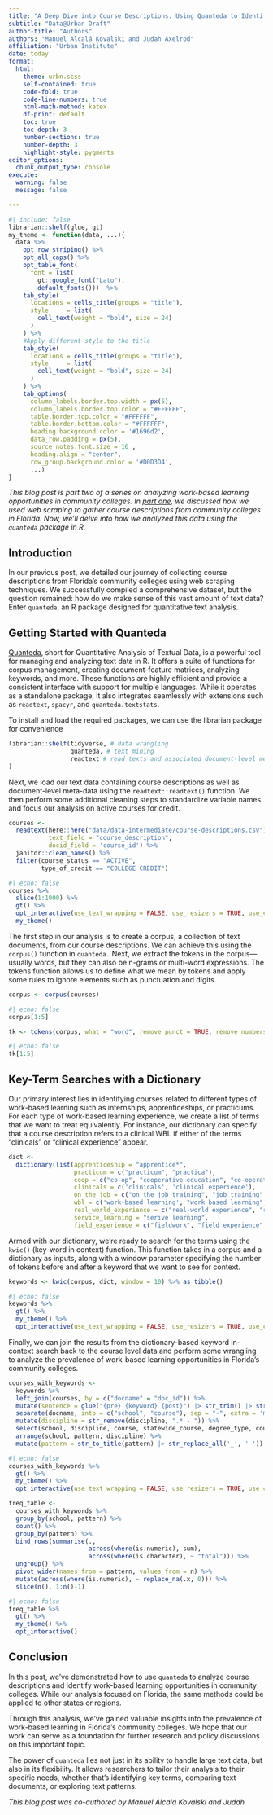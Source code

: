 ```yaml
---
title: "A Deep Dive into Course Descriptions. Using Quanteda to Identify Work-Based Learning Opportunities"
subtitle: "Data@Urban Draft"
author-title: "Authors"
authors: "Manuel Alcalá Kovalski and Judah Axelrod"
affiliation: "Urban Institute"
date: today
format:
  html:
    theme: urbn.scss
    self-contained: true
    code-fold: true
    code-line-numbers: true
    html-math-method: katex
    df-print: default
    toc: true
    toc-depth: 3
    number-sections: true
    number-depth: 3
    highlight-style: pygments
editor_options: 
  chunk_output_type: console
execute:
  warning: false
  message: false

---
```


```r
#| include: false
librarian::shelf(glue, gt)
my_theme <- function(data, ...){
  data %>%
    opt_row_striping() %>%
    opt_all_caps() %>%
    opt_table_font(
      font = list(
        gt::google_font("Lato"),
        default_fonts()))  %>%
    tab_style(
      locations = cells_title(groups = "title"),
      style     = list(
        cell_text(weight = "bold", size = 24)
      )
    ) %>%
    #Apply different style to the title
    tab_style(
      locations = cells_title(groups = "title"),
      style     = list(
        cell_text(weight = "bold", size = 24)
      )
    ) %>%
    tab_options(
      column_labels.border.top.width = px(5),
      column_labels.border.top.color = "#FFFFFF",
      table.border.top.color = "#FFFFFF",
      table.border.bottom.color = "#FFFFFF",
      heading.background.color = '#1696d2',
      data_row.padding = px(5),
      source_notes.font.size = 16 ,
      heading.align = "center",
      row_group.background.color = '#D0D3D4',
      ...)
}

```


*This blog post is part two of a series on analyzing work-based learning
opportunities in community colleges. In [part
one](https://urban-institute.medium.com/how-web-scraping-powered-our-analysis-of-work-based-learning-opportunities-in-community-colleges-3452320dc345),
we discussed how we used web scraping to gather course descriptions from
community colleges in Florida. Now, we'll delve into how we analyzed this data
using the `quanteda` package in R.*

## Introduction

In our previous post, we detailed our journey of collecting course descriptions
from Florida's community colleges using web scraping techniques. We successfully
compiled a comprehensive dataset, but the question remained: how do we make
sense of this vast amount of text data? Enter `quanteda`, an R package designed
for quantitative text analysis.

## Getting Started with Quanteda

[Quanteda](https://quanteda.io), short for Quantitative Analysis of Textual Data, is a powerful tool
for managing and analyzing text data in R. It offers a suite of functions for corpus management, creating document-feature matrices, analyzing keywords, and more. These functions are highly efficient and provide a consistent interface with support for multiple languages. While it operates as a standalone package, it also integrates seamlessly with extensions such as `readtext`, `spacyr`, and `quanteda.textstats`.

To install and load the required packages, we can use the librarian package for convenience
```r
librarian::shelf(tidyverse, # data wrangling
                 quanteda, # text mining
                 readtext # read texts and associated document-level meta-data
)
```

Next, we load our text data containing course descriptions as well as document-level meta-data using the `readtext::readtext()` function. We then perform some additional cleaning steps to standardize variable names and focus our analysis on active courses for credit.

```r
courses <-
  readtext(here::here("data/data-intermediate/course-descriptions.csv"), 
           text_field = "course_description",
           docid_field = 'course_id') %>% 
  janitor::clean_names() %>% 
  filter(course_status == "ACTIVE",
         type_of_credit == "COLLEGE CREDIT")
```

```r
#| echo: false
courses %>% 
  slice(1:1000) %>% 
  gt() %>% 
  opt_interactive(use_text_wrapping = FALSE, use_resizers = TRUE, use_compact_mode = TRUE) %>% 
  my_theme()
```

The first step in our analysis is to create a corpus, a collection of text documents, from our course descriptions. We can achieve this using the `corpus()` function in `quanteda.` Next, we extract the tokens in the corpus—usually words, but they can also be n-grams or multi-word expressions. The tokens function allows us to define what we mean by tokens and apply some rules to ignore elements such as punctuation and digits.

```r
corpus <- corpus(courses)
```

```r
#| echo: false
corpus[1:5]
```

```r
tk <- tokens(corpus, what = "word", remove_punct = TRUE, remove_numbers = TRUE)
```

```r
#| echo: false
tk[1:5]
```

## Key-Term Searches with a Dictionary

Our primary interest lies in identifying courses related to different types of work-based learning such as internships, apprenticeships, or practicums. For each type of work-based learning experience, we create a list of terms that we want to treat equivalently. For instance, our dictionary can specify that a course description refers to a clinical WBL if either of the terms "clinicals" or "clinical experience" appear.

```r
dict <-
  dictionary(list(apprenticeship = "apprentice*",
                  practicum = c("practicum", "practica"),
                  coop = c("co-op", "cooperative education", "co-operative education"),
                  clinicals = c('clinicals', 'clinical experience'),
                  on_the_job = c("on the job training", "job training", "on-the-job training"),
                  wbl = c('work-based learning', "work based learning", "wbl"),
                  real_world_experience = c("real-world experience", "real world experience"),
                  service_learning = "serive learning",
                  field_experience = c("fieldwork", "field experience", "field-experience")))
```

Armed with our dictionary, we're ready to search for the terms using the `kwic()` (key-word in context) function. This function takes in a corpus and a dictionary as inputs, along with a window parameter specifying the number of tokens before and after a keyword that we want to see for context.

```r
keywords <- kwic(corpus, dict, window = 10) %>% as_tibble()
```

```r
#| echo: false
keywords %>% 
  gt() %>% 
  my_theme() %>% 
  opt_interactive(use_text_wrapping = FALSE, use_resizers = TRUE, use_compact_mode = TRUE) 
```

Finally, we can join the results from the dictionary-based keyword in-context search back to the course level data and perform some wrangling to analyze the prevalence of work-based learning opportunities in Florida's community colleges.

```r
courses_with_keywords <-
  keywords %>% 
  left_join(courses, by = c("docname" = "doc_id")) %>%
  mutate(sentence = glue("{pre} {keyword} {post}") |> str_trim() |> str_to_sentence()) %>% 
  separate(docname, into = c("school", "course"), sep = "-", extra = 'merge'  ) %>% 
  mutate(discipline = str_remove(discipline, ".* - ")) %>% 
  select(school, discipline, course, statewide_course, degree_type, course_credits,  sentence, pattern) |>
  arrange(school, pattern, discipline) %>% 
  mutate(pattern = str_to_title(pattern) |> str_replace_all('_', '-'))
```

```r
#| echo: false
courses_with_keywords %>% 
  gt() %>% 
  my_theme() %>% 
  opt_interactive(use_text_wrapping = FALSE, use_resizers = TRUE, use_compact_mode = TRUE) 
```

```r
freq_table <-
  courses_with_keywords %>%
  group_by(school, pattern) %>%
  count() %>%
  group_by(pattern) %>%
  bind_rows(summarise(.,
                      across(where(is.numeric), sum),
                      across(where(is.character), ~ "total"))) %>% 
  ungroup() %>%
  pivot_wider(names_from = pattern, values_from = n) %>%
  mutate(across(where(is.numeric), ~ replace_na(.x, 0))) %>% 
  slice(n(), 1:n()-1)
```

```r
#| echo: false
freq_table %>%
  gt() %>% 
  my_theme() %>% 
  opt_interactive()
```

## Conclusion

In this post, we've demonstrated how to use `quanteda` to analyze course
descriptions and identify work-based learning opportunities in community
colleges. While our analysis focused on Florida, the same methods could be
applied to other states or regions.

Through this analysis, we've gained valuable insights into the prevalence of
work-based learning in Florida's community colleges. We hope that our work can
serve as a foundation for further research and policy discussions on this
important topic.

The power of `quanteda` lies not just in its ability to handle large text data, but also in its flexibility. It allows researchers to tailor their analysis to their specific needs, whether that's identifying key terms, comparing text documents, or exploring text patterns.

*This blog post was co-authored by Manuel Alcalá Kovalski and Judah.*
